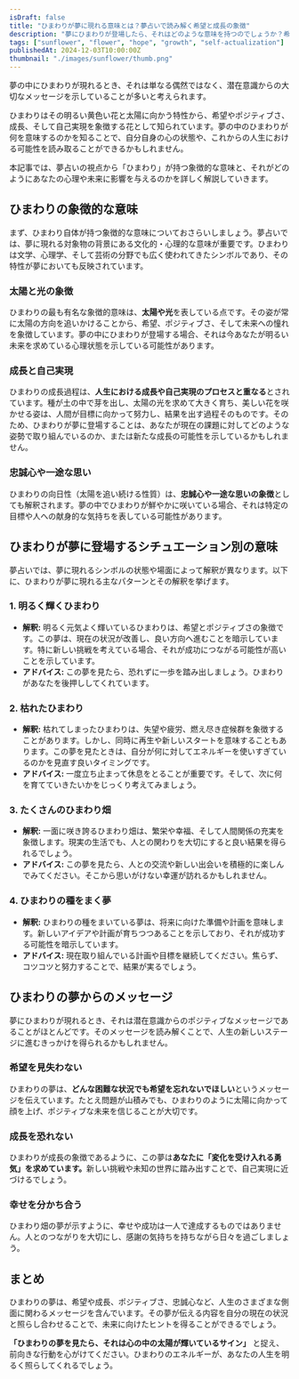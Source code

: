 ```yaml
---
isDraft: false
title: "ひまわりが夢に現れる意味とは？夢占いで読み解く希望と成長の象徴"
description: "夢にひまわりが登場したら、それはどのような意味を持つのでしょうか？希望や成長、ポジティブな変化を象徴するひまわりが、あなたの人生にどんなメッセージを伝えようとしているのかを夢占いの視点から徹底解説します。"
tags: ["sunflower", "flower", "hope", "growth", "self-actualization"]
publishedAt: 2024-12-03T10:00:00Z
thumbnail: "./images/sunflower/thumb.png"
---
```


夢の中にひまわりが現れるとき、それは単なる偶然ではなく、潜在意識からの大切なメッセージを示していることが多いと考えられます。

ひまわりはその明るい黄色い花と太陽に向かう特性から、希望やポジティブさ、成長、そして自己実現を象徴する花として知られています。夢の中のひまわりが何を意味するのかを知ることで、自分自身の心の状態や、これからの人生における可能性を読み取ることができるかもしれません。

本記事では、夢占いの視点から「ひまわり」が持つ象徴的な意味と、それがどのようにあなたの心理や未来に影響を与えるのかを詳しく解説していきます。

<TableOfContents />

<AdUnit />

## ひまわりの象徴的な意味

まず、ひまわり自体が持つ象徴的な意味についておさらいしましょう。夢占いでは、夢に現れる対象物の背景にある文化的・心理的な意味が重要です。ひまわりは文学、心理学、そして芸術の分野でも広く使われてきたシンボルであり、その特性が夢においても反映されています。

### 太陽と光の象徴

ひまわりの最も有名な象徴的意味は、<strong>太陽や光</strong>を表している点です。その姿が常に太陽の方向を追いかけることから、希望、ポジティブさ、そして未来への憧れを象徴しています。夢の中にひまわりが登場する場合、それは今あなたが明るい未来を求めている心理状態を示している可能性があります。

### 成長と自己実現

ひまわりの成長過程は、<strong>人生における成長や自己実現のプロセスと重なる</strong>とされています。種が土の中で芽を出し、太陽の光を求めて大きく育ち、美しい花を咲かせる姿は、人間が目標に向かって努力し、結果を出す過程そのものです。そのため、ひまわりが夢に登場することは、あなたが現在の課題に対してどのような姿勢で取り組んでいるのか、または新たな成長の可能性を示しているかもしれません。

### 忠誠心や一途な思い

ひまわりの向日性（太陽を追い続ける性質）は、<strong>忠誠心や一途な思いの象徴</strong>としても解釈されます。夢の中でひまわりが鮮やかに咲いている場合、それは特定の目標や人への献身的な気持ちを表している可能性があります。

<AdUnit />

## ひまわりが夢に登場するシチュエーション別の意味

夢占いでは、夢に現れるシンボルの状態や場面によって解釈が異なります。以下に、ひまわりが夢に現れる主なパターンとその解釈を挙げます。

### 1. 明るく輝くひまわり

- <strong>解釈:</strong> 明るく元気よく輝いているひまわりは、希望とポジティブさの象徴です。この夢は、現在の状況が改善し、良い方向へ進むことを暗示しています。特に新しい挑戦を考えている場合、それが成功につながる可能性が高いことを示しています。
- <strong>アドバイス:</strong> この夢を見たら、恐れずに一歩を踏み出しましょう。ひまわりがあなたを後押ししてくれています。

### 2. 枯れたひまわり

- <strong>解釈:</strong> 枯れてしまったひまわりは、失望や疲労、燃え尽き症候群を象徴することがあります。しかし、同時に再生や新しいスタートを意味することもあります。この夢を見たときは、自分が何に対してエネルギーを使いすぎているのかを見直す良いタイミングです。
- <strong>アドバイス:</strong> 一度立ち止まって休息をとることが重要です。そして、次に何を育てていきたいかをじっくり考えてみましょう。

### 3. たくさんのひまわり畑

- <strong>解釈:</strong> 一面に咲き誇るひまわり畑は、繁栄や幸福、そして人間関係の充実を象徴します。現実の生活でも、人との関わりを大切にすると良い結果を得られるでしょう。
- <strong>アドバイス:</strong> この夢を見たら、人との交流や新しい出会いを積極的に楽しんでみてください。そこから思いがけない幸運が訪れるかもしれません。

### 4. ひまわりの種をまく夢

- <strong>解釈:</strong> ひまわりの種をまいている夢は、将来に向けた準備や計画を意味します。新しいアイデアや計画が育ちつつあることを示しており、それが成功する可能性を暗示しています。
- <strong>アドバイス:</strong> 現在取り組んでいる計画や目標を継続してください。焦らず、コツコツと努力することで、結果が実るでしょう。

<AdUnit />

## ひまわりの夢からのメッセージ

夢にひまわりが現れるとき、それは潜在意識からのポジティブなメッセージであることがほとんどです。そのメッセージを読み解くことで、人生の新しいステージに進むきっかけを得られるかもしれません。

### 希望を見失わない

ひまわりの夢は、<strong>どんな困難な状況でも希望を忘れないでほしい</strong>というメッセージを伝えています。たとえ問題が山積みでも、ひまわりのように太陽に向かって顔を上げ、ポジティブな未来を信じることが大切です。

### 成長を恐れない

ひまわりが成長の象徴であるように、この夢は<strong>あなたに「変化を受け入れる勇気」を求めています。</strong>新しい挑戦や未知の世界に踏み出すことで、自己実現に近づけるでしょう。

### 幸せを分かち合う

ひまわり畑の夢が示すように、幸せや成功は一人で達成するものではありません。人とのつながりを大切にし、感謝の気持ちを持ちながら日々を過ごしましょう。

<AdUnit />

## まとめ

ひまわりの夢は、希望や成長、ポジティブさ、忠誠心など、人生のさまざまな側面に関わるメッセージを含んでいます。その夢が伝える内容を自分の現在の状況と照らし合わせることで、未来に向けたヒントを得ることができるでしょう。

<strong>「ひまわりの夢を見たら、それは心の中の太陽が輝いているサイン」</strong>
と捉え、前向きな行動を心がけてください。ひまわりのエネルギーが、あなたの人生を明るく照らしてくれるでしょう。
